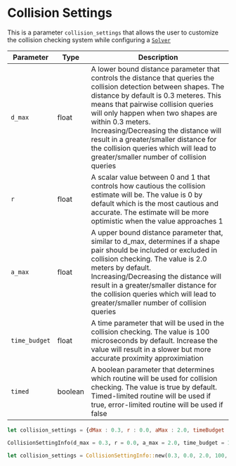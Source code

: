# Collision Settings

This is a parameter `collision_settings` that allows the user to customize the collision checking system while configuring a [`Solver`](../Solver/)

|Parameter|Type|Description|
|---|---|---|
|`d_max`|float|A lower bound distance parameter that controls the distance that queries the collision detection between shapes. The distance by default is 0.3 meteres. This means that pairwise collision queries will only happen when two shapes are within 0.3 meters. Increasing/Decreasing the distance will result in a greater/smaller distance for the collision queries which will lead to greater/smaller number of collision queries|
|`r`|float|A scalar value between 0 and 1 that controls how cautious the collision estimate will be. The value is 0 by default which is the most cautious and accurate. The estimate will be more optimistic when the value approaches 1|
|`a_max`|float|A upper bound distance parameter that, similar to d_max, determines if a shape pair should be included or excluded in collision checking. The value is 2.0 meters by default. Increasing/Decreasing the distance will result in a greater/smaller distance for the collision queries which will lead to greater/smaller number of collision queries|
|`time_budget`|float|A time parameter that will be used in the collision checking. The value is 100 microseconds by default. Increase the value will result in a slower but more accurate proximity approximiation|
|`timed`|boolean|A boolean parameter that determines which routine will be used for collision checking. The value is true by default. Timed-limited routine will be used if true, error-limited routine will be used if false|


<Tabs>
  <TabItem value="js" label="Javascript">

  ```js
  let collision_settings = {dMax : 0.3, r : 0.0, aMax : 2.0, timeBudget : 100, timed : true}
  ```

  </TabItem>
  <TabItem value="py" label="Python">

  ```py
  CollisionSettingInfo(d_max = 0.3, r = 0.0, a_max = 2.0, time_budget = 100, timed = True),
  ```
   </TabItem>
   <TabItem value= "rust" label="Rust"> 

   ```rust
   let collision_settings = CollisionSettingInfo::new(0.3, 0.0, 2.0, 100, true);
   ``` 
   </TabItem>
</Tabs> 

